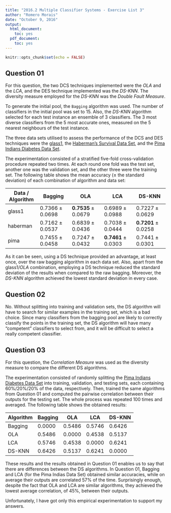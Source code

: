 ```yaml
---
title: "2016.2 Multiple Classifier Systems - Exercise List 3"
author: "Romero Morais"
date: "October 9, 2016"
output:
  html_document:
    toc: yes
  pdf_document:
    toc: yes
---
```


```r
knitr::opts_chunk$set(echo = FALSE)
```

## Question 01
For this question, the two DCS techniques implemented were the _OLA_ and the _LCA_, and the DES technique implemented was the _DS-KNN_. The diversity measure employed for the _DS-KNN_ was the _Double Fault Measure_.

To generate the initial pool, the `Bagging` algorithm was used. The number of classifiers in the initial pool was set to 15. Also, the _DS-KNN_ algorithm selected for each test instance an ensemble of 3 classifiers. The 3 most diverse classifiers from the 5 most accurate ones, measured on the 5 nearest neighbours of the test instance.

The three data sets utilised to assess the performance of the DCS and DES techniques were the [glass1](http://sci2s.ugr.es/keel/imbalanced.php), the [Haberman's Survival Data Set](https://archive.ics.uci.edu/ml/datasets/Haberman's+Survival), and the [Pima Indians Diabetes Data Set](http://archive.ics.uci.edu/ml/datasets/Pima+Indians+Diabetes).

The experimentation consisted of a stratified five-fold cross-validation procedure repeated two times. At each round one fold was the test set, another one was the validation set, and the other three were the training set. The following table shows the mean accuracy ($\pm$ the standard deviation) of each combination of algorithm and data set:

Data / Algorithm                         | Bagging             | OLA                 | LCA                 | DS-KNN
-------------------| ------------------- | ------------------- | ------------------- | -------------------
glass1 | $0.7366 \pm 0.0698$ | $\textbf{0.7535} \pm 0.0679$ | $0.6989 \pm 0.0988$ | $0.7227 \pm 0.0629$
haberman | $0.7162 \pm 0.0537$ | $0.6839 \pm 0.0436$ | $0.7038 \pm 0.0444$ | $\textbf{0.7201} \pm 0.0258$
pima | $0.7455 \pm 0.0458$ | $0.7247 \pm 0.0432$ | $\textbf{0.7461} \pm 0.0303$ | $0.7441 \pm 0.0301$

As it can be seen, using a DS technique provided an advantage, at least once, over the raw bagging algorithm in each data set. Also, apart from the glass1/_OLA_ combination, employing a DS technique reduced the standard deviation of the results when compared to the raw bagging. Moreover, the _DS-KNN_ algorithm achieved the lowest standard deviation in every case.

## Question 02
No. Without splitting into training and validation sets, the DS algorithm will have to search for similar examples in the training set, which is a bad choice. Since many classifiers from the bagging pool are likely to correctly classify the points in the training set, the DS algorithm will have many "competent" classifiers to select from, and it will be difficult to select a really competent classifier.

## Question 03
For this question, the _Correlation Measure_ was used as the diversity measure to compare the different DS algorithms.

The experimentation consisted of randomly splitting the [Pima Indians Diabetes Data Set](http://archive.ics.uci.edu/ml/datasets/Pima+Indians+Diabetes) into training, validation, and testing sets, each containing 60%/20%/20% of the data, respectively. Then, trained the same algorithms from Question 01 and computed the pairwise correlation between their outputs for the testing set. The whole process was repeated 100 times and averaged. The following table shows the obtained results:

Algorithm | Bagging  | OLA      | LCA      | DS-KNN
--------- | -------- | -------- | -------- | --------
Bagging   | $0.0000$ | $0.5486$ | $0.5746$ | $0.6426$
OLA       | $0.5486$ | $0.0000$ | $0.4538$ | $0.5137$
LCA       | $0.5746$ | $0.4538$ | $0.0000$ | $0.6241$
DS-KNN    | $0.6426$ | $0.5137$ | $0.6241$ | $0.0000$

These results and the results obtained in Question 01 enables us to say that there are differences between the DS algorithms. In Question 01, Bagging and LCA (for the Pima Indias Data Set) obtained similar accuracies, while on average their outputs are correlated 57% of the time. Surprisingly enough, despite the fact that OLA and LCA are similar algorithms, they achieved the lowest average correlation, of 45%, between their outputs.

Unfortunately, I have got only this empirical experimentation to support my answers.